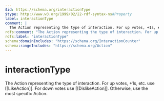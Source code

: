 ```yaml
---
$id: https://schema.org/interactionType
$type: http://www.w3.org/1999/02/22-rdf-syntax-ns#Property
label: interactionType
comment: |
  The Action representing the type of interaction. For up votes, +1s, etc. use [[LikeAction]]. For down votes use [[DislikeAction]]. Otherwise, use the most specific Action.
rdfs:comment: "The Action representing the type of interaction. For up votes, +1s, etc. use [[LikeAction]]. For down votes use [[DislikeAction]]. Otherwise, use the most specific Action."
rdfs:label: "interactionType"
schema:domainIncludes: "https://schema.org/InteractionCounter"
schema:rangeIncludes: "https://schema.org/Action"
---
```


# interactionType

The Action representing the type of interaction. For up votes, +1s, etc. use [[LikeAction]]. For down votes use [[DislikeAction]]. Otherwise, use the most specific Action.

